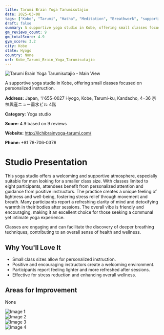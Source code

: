 ```yaml
---
title: Tarumi Brain Yoga Tarumisutajio
date: 2025-03-08
tags: ["Kobe", "Tarumi", "Hatha", "Meditation", "Breathwork", "supportive atmosphere", "small class size", "Kobe"]  
draft: false
summary: A supportive yoga studio in Kobe, offering small classes focused on personalized instruction.
gm_reviews_count: 9
gm_totalScore: 4.9
gym_score: 3.2
city: Kobe
state: Hyogo
country: None
url: Kobe_Tarumi_Brain_Yoga_Tarumisutajio
---
```


<div className="aspect-[16/9] relative my-8">
  <img 
    src="https://lh5.googleusercontent.com/p/AF1QipO_nyksGB8QkngimWL8L-U02FqsYdXiXTPdEyTx=w1920-h1080-k-no"
    alt="Tarumi Brain Yoga Tarumisutajio - Main View"
    className="object-cover absolute inset-0 w-full h-full rounded-lg"
  />
</div>

A supportive yoga studio in Kobe, offering small classes focused on personalized instruction.

**Address:** Japan, 〒655-0027 Hyogo, Kobe, Tarumi-ku, Kandacho, 4−36 京神興産ニュー垂水ビル 4階

**Category:** Yoga studio

**Score:** 4.9 based on 9 reviews

**Website:** http://ilchibrainyoga-tarumi.com/

**Phone:** +81 78-706-0378

# Studio Presentation

This yoga studio offers a welcoming and supportive atmosphere, especially suitable for men looking for a smaller class size. With classes limited to eight participants, attendees benefit from personalized attention and guidance from positive instructors. The practice creates a unique feeling of lightness and well-being, fostering stress relief through movement and breath. Many participants report a refreshing clarity of mind and detoxifying warmth in their bodies after sessions. The overall vibe is friendly and encouraging, making it an excellent choice for those seeking a communal yet intimate yoga experience.

Classes are engaging and can facilitate the discovery of deeper breathing techniques, contributing to an overall sense of health and wellness.

## Why You'll Love It

- Small class sizes allow for personalized instruction.
- Positive and encouraging instructors create a welcoming environment.
- Participants report feeling lighter and more refreshed after sessions.
- Effective for stress reduction and enhancing overall wellness.

## Areas for Improvement

None

<div className="grid grid-cols-1 xl:grid-cols-2 gap-4 my-8">
<div className="aspect-[4/3] relative"><img src="https://lh5.googleusercontent.com/p/AF1QipOLENqG1P2rtTT_FIk8_uFN6a7GEUSHa4f0FXmM=w1920-h1080-k-no" alt="Image 1" className="object-cover absolute inset-0 w-full h-full rounded-lg" /></div>
<div className="aspect-[4/3] relative"><img src="https://lh3.googleusercontent.com/gps-cs-s/AB5caB82QzIJxElEZRJnIYD4Q5xgkBtqxL5HVgePr4HSMRu6-4kcQ5GXYenqWeaZqi547riPvidA4cgXfC8PW_0Yoxylg6dokhbr4ILmN2Oa3QcDL1Lu0hotQ404U3PyBQXAkCFXJBA=w1920-h1080-k-no" alt="Image 2" className="object-cover absolute inset-0 w-full h-full rounded-lg" /></div>
<div className="aspect-[4/3] relative"><img src="https://lh5.googleusercontent.com/p/AF1QipPn5f_Y2U5mE_w4or874aplNWLYvVPa_Epvwhue=w1920-h1080-k-no" alt="Image 3" className="object-cover absolute inset-0 w-full h-full rounded-lg" /></div>
<div className="aspect-[4/3] relative"><img src="https://lh5.googleusercontent.com/p/AF1QipNwnLBwQEu_taHPzJXFLFjp9KzFMwDVuR8mWj6u=w1920-h1080-k-no" alt="Image 4" className="object-cover absolute inset-0 w-full h-full rounded-lg" /></div>
</div>